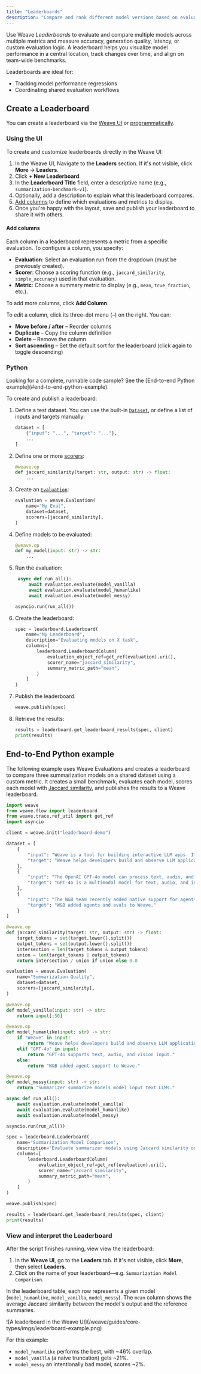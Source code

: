 ```yaml
---
title: "Leaderboards"
description: "Compare and rank different model versions based on evaluation metrics"
---
```


Use Weave _Leaderboards_ to evaluate and compare multiple models across multiple metrics and measure accuracy, generation quality, latency, or custom evaluation logic. A leaderboard helps you visualize model performance in a central location, track changes over time, and align on team-wide benchmarks.

Leaderboards are ideal for:

- Tracking model performance regressions
- Coordinating shared evaluation workflows


## Create a Leaderboard

You can create a leaderboard via the [Weave UI](#ui) or [programmatically](#python).

### Using the UI

To create and customize leaderboards directly in the Weave UI:

1. In the Weave UI, Navigate to the **Leaders** section. If it's not visible, click **More** → **Leaders**.
2. Click **+ New Leaderboard**.
3. In the **Leaderboard Title** field, enter a descriptive name (e.g., `summarization-benchmark-v1`).
4. Optionally, add a description to explain what this leaderboard compares.
5. [Add columns](#add-columns) to define which evaluations and metrics to display.
6. Once you're happy with the layout, save and publish your leaderboard to share it with others.

#### Add columns

Each column in a leaderboard represents a metric from a specific evaluation. To configure a column, you specify:

- **Evaluation**: Select an evaluation run from the dropdown (must be previously created).
- **Scorer**: Choose a scoring function (e.g., `jaccard_similarity`, `simple_accuracy`) used in that evaluation.
- **Metric**: Choose a summary metric to display (e.g., `mean`, `true_fraction`, etc.).

To add more columns, click **Add Column**.

To edit a column, click its three-dot menu (`⋯`) on the right. You can:

- **Move before / after** – Reorder columns
- **Duplicate** – Copy the column definition
- **Delete** – Remove the column
- **Sort ascending** – Set the default sort for the leaderboard (click again to toggle descending)

### Python

<Tip>
Looking for a complete, runnable code sample? See the [End-to-end Python example](#end-to-end-python-example).
</Tip>

To create and publish a leaderboard:

1. Define a test dataset. You can use the built-in [`Dataset`](./datasets.mdx), or define a list of inputs and targets manually:

   ```python lines
   dataset = [
       {"input": "...", "target": "..."},
       ...
   ]
   ```

2. Define one or more [scorers](../evaluation/scorers.mdx):

   ```python lines
   @weave.op
   def jaccard_similarity(target: str, output: str) -> float:
       ...
   ```

3. Create an [`Evaluation`](../core-types/evaluations.mdx):

   ```python lines
   evaluation = weave.Evaluation(
       name="My Eval",
       dataset=dataset,
       scorers=[jaccard_similarity],
   )
   ```

4. Define models to be evaluated:

   ```python lines
   @weave.op
   def my_model(input: str) -> str:
       ...
   ```

5. Run the evaluation:

   ```python lines
    async def run_all():
        await evaluation.evaluate(model_vanilla)
        await evaluation.evaluate(model_humanlike)
        await evaluation.evaluate(model_messy)

   asyncio.run(run_all())
   ```

6. Create the leaderboard:

   ```python lines
   spec = leaderboard.Leaderboard(
       name="My Leaderboard",
       description="Evaluating models on X task",
       columns=[
           leaderboard.LeaderboardColumn(
               evaluation_object_ref=get_ref(evaluation).uri(),
               scorer_name="jaccard_similarity",
               summary_metric_path="mean",
           )
       ]
   )
   ```

7. Publish the leaderboard.

   ```python lines
   weave.publish(spec)
   ```

8. Retrieve the results:

   ```python lines
   results = leaderboard.get_leaderboard_results(spec, client)
   print(results)
   ```

## End-to-End Python example

The following example uses Weave Evaluations and creates a leaderboard to compare three summarization models on a shared dataset using a custom metric. It creates a small benchmark, evaluates each model, scores each model with [Jaccard similarity](https://www.learndatasci.com/glossary/jaccard-similarity/), and publishes the results to a Weave leaderboard.

```python lines
import weave
from weave.flow import leaderboard
from weave.trace.ref_util import get_ref
import asyncio

client = weave.init("leaderboard-demo")

dataset = [
    {
        "input": "Weave is a tool for building interactive LLM apps. It offers observability, trace inspection, and versioning.",
        "target": "Weave helps developers build and observe LLM applications."
    },
    {
        "input": "The OpenAI GPT-4o model can process text, audio, and vision inputs, making it a multimodal powerhouse.",
        "target": "GPT-4o is a multimodal model for text, audio, and images."
    },
    {
        "input": "The W&B team recently added native support for agents and evaluations in Weave.",
        "target": "W&B added agents and evals to Weave."
    }
]

@weave.op
def jaccard_similarity(target: str, output: str) -> float:
    target_tokens = set(target.lower().split())
    output_tokens = set(output.lower().split())
    intersection = len(target_tokens & output_tokens)
    union = len(target_tokens | output_tokens)
    return intersection / union if union else 0.0

evaluation = weave.Evaluation(
    name="Summarization Quality",
    dataset=dataset,
    scorers=[jaccard_similarity],
)

@weave.op
def model_vanilla(input: str) -> str:
    return input[:50]

@weave.op
def model_humanlike(input: str) -> str:
    if "Weave" in input:
        return "Weave helps developers build and observe LLM applications."
    elif "GPT-4o" in input:
        return "GPT-4o supports text, audio, and vision input."
    else:
        return "W&B added agent support to Weave."

@weave.op
def model_messy(input: str) -> str:
    return "Summarizer summarize models model input text LLMs."

async def run_all():
    await evaluation.evaluate(model_vanilla)
    await evaluation.evaluate(model_humanlike)
    await evaluation.evaluate(model_messy)

asyncio.run(run_all())

spec = leaderboard.Leaderboard(
    name="Summarization Model Comparison",
    description="Evaluate summarizer models using Jaccard similarity on 3 short samples.",
    columns=[
        leaderboard.LeaderboardColumn(
            evaluation_object_ref=get_ref(evaluation).uri(),
            scorer_name="jaccard_similarity",
            summary_metric_path="mean",
        )
    ]
)

weave.publish(spec)

results = leaderboard.get_leaderboard_results(spec, client)
print(results)
```

### View and interpret the Leaderboard

After the script finishes running, view view the leaderboard:

1. In the **Weave UI**, go to the **Leaders** tab. If it's not visible, click **More**, then select **Leaders**.
2. Click on the name of your leaderboard—e.g. `Summarization Model Comparison`.

In the leaderboard table, each row represents a given model (`model_humanlike`, `model_vanilla`, `model_messy`). The `mean` column shows the average Jaccard similarity between the model's output and the reference summaries.

<Frame>
![A leaderboard in the Weave UI](/weave/guides/core-types/imgs/leaderboard-example.png)
</Frame>

For this example:

- `model_humanlike` performs the best, with \~46% overlap.
- `model_vanilla` (a naive truncation) gets \~21%.
- `model_messy` an intentionally bad model, scores \~2%.

